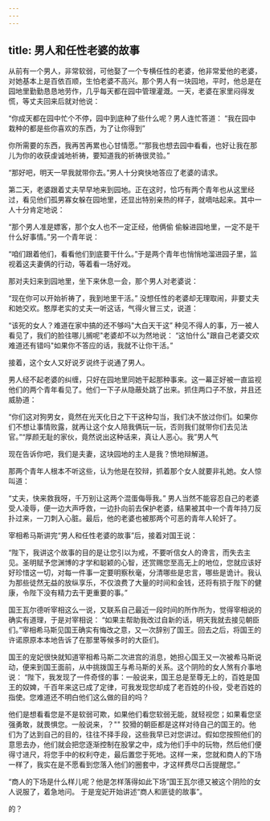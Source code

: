 ```yaml
---
---
---
```

title: 男人和任性老婆的故事
---



从前有一个男人，非常软弱，可他娶了一个专横任性的老婆，他非常爱他的老婆，对她基本上是百依百顺，生怕老婆不高兴。那个男人有一块园地，平时，他总是在园地里勤勤恳恳地劳作，几乎每天都在园中管理灌溉。一天，老婆在家里闷得发慌，等丈夫回来后就对他说：

“你成天都在园中忙个不停，园中到底种了些什么呢？男人连忙答道：
“我在园中栽种的都是些你喜欢的东西，为了让你得到”

你所需要的东西，我再苦再累也心甘情愿。”“那我也想去园中看看，也好让我在那儿为你的收获虔诚地祈祷，要知道我的祈祷很灵验。”

“那好吧，明天一早我就带你去。”男人十分爽快地答应了老婆的请求。

第二天，老婆跟着丈夫早早地来到园地。正在这时，恰巧有两个青年也从这里经过，看见他们孤男寡女躲在园地里，还显出特别亲热的样子，就嘀咕起来。其中一人十分肯定地说：

“那个男人准是嫖客，那个女人也不一定正经，他俩偷
偷躲进园地里，一定不是干什么好事情。”另一个青年说：

“咱们跟着他们，看看他们到底要干什么。”于是两个青年也悄悄地溜进园子里，监视着这夫妻俩的行动，等着看一场好戏。

那对夫妇来到园地里，坐下来休息一会，那个男人对老婆说：

“现在你可以开始祈祷了，我到地里干活。”
没想任性的老婆却无理取闹，非要丈夫和她交欢。憨厚老实的丈夫一听这话，气得火冒三丈，说道：

“该死的女人？难道在家中搞的还不够吗"大白天干这”
种见不得人的事，万一被人看见了，我们的脸往哪儿搁呢"老婆却不以为然地说：
“这怕什么"跟自己老婆交欢难道还有错吗"如果你不答应的话，我就不让你干活。”

接着，这个女人又好说歹说终于说通了男人。

男人经不起老婆的纠缠，只好在园地里同她干起那种事来。这一幕正好被一直监视他们的两个青年看见了。他们一下子从隐蔽处跳了出来。抓住两口子不放，并且还威胁道：

“你们这对狗男女，竟然在光天化日之下干这种勾当，我们决不放过你们。如果你们不想让事情败露，就再让这个女人陪我俩玩一玩，否则我们就带你们去见法官。”“厚颜无耻的家伙，竟然说出这种话来，真让人恶心。我”男人气

现在告诉你吧，我们是夫妻，这块园地的主人是我？愤地辩解道。

那两个青年人根本不听这些，认为他是在狡辩，抓着那个女人就要非礼她。女人惊叫道：

“丈夫，快来救我呀，千万别让这两个混蛋侮辱我。”
男人当然不能容忍自己的老婆受人凌辱，便一边大声呼救，一边扑向前去保护老婆，结果被其中一个青年持刀反扑过来，一刀刺入心脏。最后，他的老婆也被那两个可恶的青年人轮奸了。

宰相希马斯讲完“男人和任性老婆的故事”后，接着对国王说：

“陛下，我讲这个故事的目的是让您引以为戒，不要听信女人的谗言，而失去主见。圣明赋予您渊博的才学和聪颖的心智，还赏赐您至高无上的地位，您就应该好好珍惜这一切，对每一件事一定要明察秋毫，分清哪些是忠言，哪些是诡计。我认为那些徒然无益的放纵享乐，不仅浪费了大量的时间和金钱，还将有损于陛下的健康，令陛下没有精力去干更重要的事。”

国王瓦尔德听宰相这么一说，又联系自己最近一段时间的所作所为，觉得宰相说的确实有道理，于是对宰相说：
“如果主帮助我改过自新的话，明天我就去接见朝臣们。”宰相希马斯见国王确实有悔改之意，又一次辞别了国王。回去之后，将国王的许诺原原本本地告诉了在那里等候多时的大臣们。

国王的宠妃很快就知道宰相希马斯二次进宫的消息，她担心国王又一次被希马斯说动，便来到国王面前，从中挑拨国王与希马斯的关系。这个阴险的女人煞有介事地说：
“陛下，我发现了一件奇怪的事：一般说来，国王总是至尊无上的，百姓是国王的奴婢，千百年来这已成了定律，可我发现您却成了老百姓的仆役，受老百姓的指使。您难道还不明白他们这么做的目的吗？

他们是想看看您是不是软弱可欺，如果他们看您软弱无能，就轻视您；如果看您坚强勇敢，就畏惧您。一般说来，？""
狡猾的朝臣都是这样对待自己的国王的。他们为了达到自己的目的，往往不择手段，这些我早已对您讲过。假如您按照他们的意思去办，他们就会把您逐渐控制在股掌之中，成为他们手中的玩物，然后他们便得寸进尺，将您手中的权利夺走，最后置您于死地。这样一来，您就和商人的下场一样了，我实在是不愿看到您落入他们的圈套中，才这样费尽口舌提醒您。”

“商人的下场是什么样儿呢？他是怎样落得如此下场”国王瓦尔德又被这个阴险的女人说服了，着急地问。
于是宠妃开始讲述“商人和匪徒的故事”。

的？